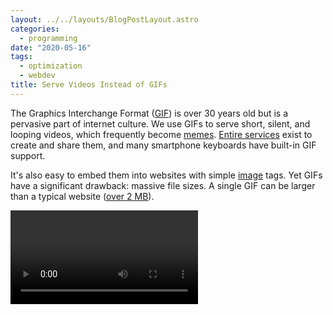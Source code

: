 ```yaml
---
layout: ../../layouts/BlogPostLayout.astro
categories:
  - programming
date: "2020-05-16"
tags:
  - optimization
  - webdev
title: Serve Videos Instead of GIFs
---
```


The Graphics Interchange Format ([GIF](https://en.wikipedia.org/wiki/GIF)) is
over 30 years old but is a pervasive part of internet culture. We use GIFs to
serve short, silent, and looping videos, which frequently become
[memes](https://en.wikipedia.org/wiki/Internet_meme). [Entire
services](https://giphy.com/) exist to create and share them, and many
smartphone keyboards have built-in GIF support.

It's also easy to embed them into websites with simple
[image](https://developer.mozilla.org/en-US/docs/Web/HTML/Element/img) tags. Yet
GIFs have a significant drawback: massive file sizes. A single GIF can be larger
than a typical website ([over 2
MB](https://www.keycdn.com/support/the-growth-of-web-page-size)).

<Video imgurId="iGkFsvW" />

## GIFs

> I don't care what anything was *designed* to do. I care about what it *can* do.
>
> -- [Gene Kranz](https://en.wikipedia.org/wiki/Gene_Kranz) in [Apollo
13](https://youtu.be/XLMDSjCzEx8)

GIFs [were never
designed](https://www.wired.com/2017/05/gif-turns-30-ancient-format-changed-internet/)
to serve full videos. Almost to the contrary, [Steve
Wilhite](https://en.wikipedia.org/wiki/Steve_Wilhite) designed the format to
solve the problem of efficiently serving simple images, like weather maps and
other graphics.

Each image in a GIF is limited to a color pallete of 256 colors. Images are also
[losslessly compressed](https://en.wikipedia.org/wiki/Lossless_compression)
using [LZW](https://en.wikipedia.org/wiki/Lempel%E2%80%93Ziv%E2%80%93Welch).
These factors made GIF a good choice for graphics rather than images like
photographs, which have much more detail and are better suited for a format like
[JPEG](https://en.wikipedia.org/wiki/JPEG).

GIF also allowed for storing more than one image in a file. This fact made it
easy for a new GIF specification (GIF89a) to add the option for time delays
between images, turning them into frames of an animation.

The specification also allows for a space called the application extension
block. [Netscape Navigator](https://en.wikipedia.org/wiki/Netscape_Navigator)
v2.0 used this space to allow GIF creators to specify that a GIF should loop a
certain number of times or indefinitely. This gave us the GIF as we commonly see
it today.

However, GIFs tend to be several megabytes in size now because we frequently use
them to display videos comprised of images with a lot of detail. Remember that
each one is losslessly compressed. Furthermore, GIF doesn't do any compression
between frames, a basic foundation of typical [video
compression](https://en.wikipedia.org/wiki/Data_compression#Video) techniques.
Frames of a video tend to be fairly similar. Because GIFs don't exploit this
information redundancy, the format is a very inefficient way to serve videos.

The solution is to use a format that's actually designed to serve videos, like
[MP4](https://en.wikipedia.org/wiki/MPEG-4_Part_14) or
[WebM](https://en.wikipedia.org/wiki/WebM). Many services do this transparently.
When Twitter [added GIF
support](https://techcrunch.com/2014/06/19/gasp-twitter-gifs-arent-actually-gifs/)
in 2014, they implemented the feature by converting uploaded GIFs into videos to
serve instead. Imgur [started doing the same
thing](https://blog.imgur.com//2014/10/09/introducing-gifv/) the same year.

## Serving Videos

Serving videos instead of GIFs is easy to do now with the HTML [video
element](https://developer.mozilla.org/en-US/docs/Web/HTML/Element/video), which
is supported [almost universally](https://caniuse.com/#feat=video), but it does
take more work to use a video tag rather than an image tag. To serve the video
equivalent of a GIF, we can use markup like this:

```html
<video autoplay loop muted playsinline>
    <source src="dancing-baby.webm" type="video/webm">
    <source src="dancing-baby.mp4" type="video/mp4">
    <p>Your browser doesn't support this embedded video.</p>
</video>
```

Using the `autoplay`, `loop`, and `muted` attributes gives us the same behavior
that we expect from a GIF.

The `playsinline` attribute is necessary for [iOS in
particular](https://webkit.org/blog/6784/new-video-policies-for-ios/). See this
[Stack Overflow answer](https://stackoverflow.com/a/48493032/1481479).

The element will load the [first
source](https://developer.mozilla.org/en-US/docs/Learn/HTML/Multimedia_and_embedding/Video_and_audio_content#Media_file_support_in_browsers)
that the browser supports. In this case, if the browser can't play WebM videos,
it will try to play the MP4 version instead.

We also provide a fallback message in case the browser doesn't support the video
element. This is distinct from the case where the browser doesn't support any of
the sources. In that case, the element fires an error event.

We don't have to provide the [MIME
type](https://developer.mozilla.org/en-US/docs/Web/HTTP/Basics_of_HTTP/MIME_types)
for each source, but doing so might allow the browser to [save a network
request](https://developer.mozilla.org/en-US/docs/Web/HTML/Element/source#Attributes).
If it can't handle the type, it can move on to the next source rather than
making a request to the server.

Video behavior can also be affected by the user's power settings. For example,
videos won't autoplay on iOS if the user has [low power
mode](https://support.apple.com/en-us/HT205234) on. Instead, the user should see
the controls and can manually play the video.

While serving a video is not as straightforward as serving a GIF, the file size
savings can be tremendous. The following video is 103 KB in size, compared to
4.1 MB for the GIF that I converted it from. That's a size reduction of over
97%.

<Video imgurId="VQMB3VR" />

## Creating Videos

To quickly convert a GIF into a video, there are plenty of websites that let you
[do a one-off conversion](https://cloudconvert.com/gif-to-mp4).

To convert a GIF into a video file on the command line, I use
[FFmpeg](https://ffmpeg.org/).

```sh
ffmpeg -f gif -i dancing-baby.gif dancing-baby.mp4
```

To take video screenshots in macOS, I use [Kap](https://getkap.co/). It supports
saving the videos as GIF, MP4, WebM, or
[APNG](https://en.wikipedia.org/wiki/APNG) files.
[QuickTime](https://support.apple.com/quicktime) also [supports screen
recordings](https://support.apple.com/guide/quicktime-player/record-your-screen-qtp97b08e666/mac).

If you use [Imgur](https://imgur.com/), one issue that I've experienced is poor
video quality after uploading MP4s. The reason seems to be that [they get
recompressed](https://community.imgur.com/t/videos-losing-quality-on-upload/62258).
So at least for Imgur, it's better to upload a GIF and let them take care of
converting it into a video.

One final note: [according to
Wilhite](https://www.youtube.com/watch?v=CBtKxsuGvko), GIF [is
pronounced](https://bits.blogs.nytimes.com/2013/05/23/battle-over-gif-pronunciation-erupts/)
with a soft "G," like "jif." That settles the [never-ending
debate](https://www.mentalfloss.com/article/551894/how-do-linguists-pronounce-gif)
for me.
